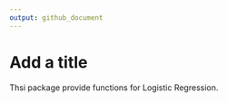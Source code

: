```yaml
---
output: github_document
---
```


# Add a title
  
Thsi package provide functions for Logistic Regression.
